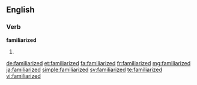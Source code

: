 ==English==

===Verb===
'''familiarized'''

# {{en-past of|familiarize}}

[[de:familiarized]]
[[et:familiarized]]
[[fa:familiarized]]
[[fr:familiarized]]
[[mg:familiarized]]
[[ja:familiarized]]
[[simple:familiarized]]
[[sv:familiarized]]
[[te:familiarized]]
[[vi:familiarized]]